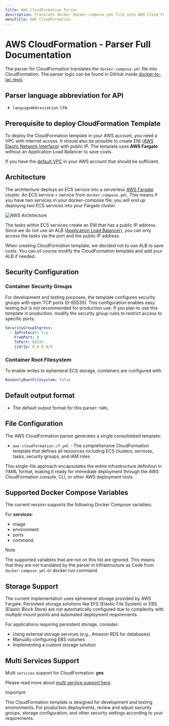 ```yaml
---
title: AWS CloudFormation Parser
description: Translate docker docker-compose.yml file into AWS Cloud Formation with DeployStack
menuTitle: AWS CloudFormation
---
```


# AWS CloudFormation - Parser Full Documentation

The parser for CloudFormation translates the `docker-compose.yml` file into CloudFormation. The parser logic can be found in GitHub inside [docker-to-iac repo](https://github.com/deploystackio/docker-to-iac/blob/main/src/parsers/aws-cloudformation.ts).

## Parser language abbreviation for API

- `languageAbbreviation`: `CFN`.

## Prerequisite to deploy CloudFormation Template

To deploy the CloudFormation template in your AWS account, you need a VPC with internet access. It should also be possible to create ENI ([AWS Elastic Network Interface](https://docs.aws.amazon.com/AWSEC2/latest/UserGuide/using-eni.html)) with public IP. The template uses __AWS Fargate__ without an Application Load Balancer to save costs.

If you have the [default VPC](https://docs.aws.amazon.com/vpc/latest/userguide/default-vpc.html) in your AWS account that should be sufficient.

## Architecture

The architecture deploys an ECS service into a serverless [AWS Fargate](https://docs.aws.amazon.com/AmazonECS/latest/developerguide/AWS_Fargate.html) cluster. An ECS service = service from `docker-compose.yml`. This means if you have two services in your docker-compose file, you will end up deploying two ECS services into your Fargate cluster.

![AWS Architecture](/docs/assets/images/docker-to-iac/aws-fargate.drawio.png)

The tasks within ECS services create an ENI that has a public IP address. Since we do not use an ALB ([Application Load Balancer](https://docs.aws.amazon.com/elasticloadbalancing/latest/application/introduction.html)), you can only access the tasks via the port and the public IP address.

When creating CloudFormation template, we decided not to use ALB to save costs. You can of course modify the CloudFormation template and add your ALB if needed.

## Security Configuration

### Container Security Groups

For development and testing purposes, the template configures security groups with open TCP ports (0-65535). This configuration enables easy testing but is not recommended for production use. If you plan to use this template in production, modify the security group rules to restrict access to specific ports.

```yaml
SecurityGroupIngress:
  - IpProtocol: tcp
    FromPort: 0
    ToPort: 65535
    CidrIp: 0.0.0.0/0
```

### Container Root Filesystem

To enable writes to ephemeral ECS storage, containers are configured with:

```yaml
ReadonlyRootFilesystem: false
```

## Default output format

- The default output format for this parser: `YAML`.

## File Configuration

The AWS CloudFormation parser generates a single consolidated template:

- `aws-cloudformation.cf.yml` - The comprehensive CloudFormation template that defines all resources including ECS clusters, services, tasks, security groups, and IAM roles

This single-file approach encapsulates the entire infrastructure definition in YAML format, making it ready for immediate deployment through the AWS CloudFormation console, CLI, or other AWS deployment tools.

## Supported Docker Compose Variables

The current version supports the following Docker Compose variables:

For __services__:

- image
- environment
- ports
- command

> [!NOTE]
> The supported variables that are not on this list are ignored. This means that they are not translated by the parser in Infrastructure as Code from `docker-compose.yml` or docker run command.

## Storage Support

The current implementation uses ephemeral storage provided by AWS Fargate. Persistent storage solutions like EFS (Elastic File System) or EBS (Elastic Block Store) are not automatically configured due to complexity with multiple mount points and automated deployment requirements.

For applications requiring persistent storage, consider:

- Using external storage services (e.g., Amazon RDS for databases)
- Manually configuring EBS volumes
- Implementing a custom storage solution

## Multi Services Support

Multi `services` support for CloudFormation: __yes__

Please read more about [multi service support here](/docs/docker-to-iac/multi-services-support.md).

> [!IMPORTANT]
> This CloudFormation template is designed for development and testing environments. For production deployments, review and adjust security groups, storage configuration, and other security settings according to your requirements.
